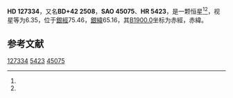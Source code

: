 {{Starbox begin
| name = HD 127334
}}
{{Starbox observe
| epoch = [[J2000.0|J2000.0]]
| constell = {{星座名待查}}<ref name=SIMBAD>{{cite web
 | url=http://simbad.u-strasbg.fr/simbad/sim-id?Ident=HR+5423
 | title =Pulsating variable Star
 | publisher=Centre de Données astronomiques de Strasbourg
 | work=SIMBAD
 | accessdate=2012-07-13}}</ref><ref name=DATA>{{cite web
 | url=http://vizier.u-strasbg.fr/viz-bin/VizieR-5?-out.add=.&-source=5050&-corr=PK=HR&-out.max=9999&HR=5423
 | title=VizieR Detailed Page
 | accessdate=2012-07-13
 | archive-date=2016-03-04
 | archive-url=https://web.archive.org/web/20160304225913/http://vizier.u-strasbg.fr/viz-bin/VizieR-5?-out.add=.&-source=5050&-corr=PK=HR&-out.max=9999&HR=5423
 | dead-url=no
 }}</ref>
| 星官 = 
| ra = {{RA|14|29|36.8}}<ref name=SIMBAD /><ref name=DATA />
| dec = {{DEC|+41|47|45}}<ref name=SIMBAD /><ref name=DATA />
| appmag_v = 6.35<ref name=SIMBAD /><ref name=DATA />
}}
{{Starbox character
| class = G5V<ref name=SIMBAD /><ref name=DATA />
| b-v = 0.7<ref name=SIMBAD /><ref name=DATA />
| u-b = 0.21<ref name=SIMBAD /><ref name=DATA />
| r-i = <ref name=SIMBAD /><ref name=DATA />
| variable = 
}}
{{Starbox astrometry
| radial_v = 0.21
| prop_mo_ra = -1
| parallax = 0.031
| p_error = 
}}
{{Starbox catalog
| names =BD+42 2508，[[SAO星表|SAO]] 45075，[[HD星表|HD]] 127334，[[HR星表|HR]] 5423}}
{{Starbox reference |Simbad=HR+5423}}
{{Starbox end}}

'''HD 127334'''，又名'''BD+42 2508'''，'''SAO 45075'''、'''HR 5423'''，是一颗恒星<ref name=SIMBAD /><ref name=DATA />，视星等为6.35，位于[[銀道座標系|銀經]]75.46，[[銀道座標系|銀緯]]65.16，其[[B1900.0|B1900.0]]坐标为赤經{{RA|14|25|40.3}}，赤緯{{DEC|+42|65.16|50}}。

== 参考文献 ==
{{reflist}}

{{star-stub}}

[[Category:HD和HDE天體|127334]]
[[Category:HR天體|5423]]
[[Category:SAO天體|45075]]